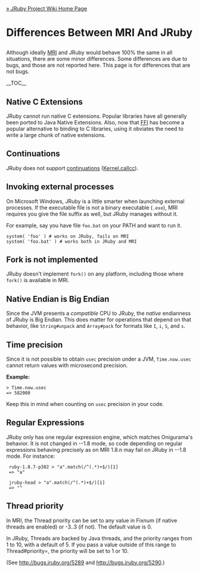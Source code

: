 [[Home|&raquo; JRuby Project Wiki Home Page]]
<h1>Differences Between MRI And JRuby</h1>
Although ideally [http://en.wikipedia.org/wiki/Ruby_MRI MRI] and JRuby would behave 100% the same in all situations, there are some minor differences. Some differences are due to bugs, and those are not reported here. This page is for differences that are not bugs.

__TOC__

== Native C Extensions==
JRuby cannot run native C extensions.  Popular libraries have all generally been ported to Java Native Extensions.  Also, now that [http://kenai.com/projects/ruby-ffi/pages/Home FFI] has become a popular alternative to binding to C libraries, using it obviates the need to write a large chunk of native extensions.

== Continuations ==
JRuby does not support [http://www.ruby-doc.org/docs/ProgrammingRuby/html/ref_c_continuation.html continuations] ([http://www.ruby-doc.org/docs/ProgrammingRuby/html/ref_m_kernel.html#Kernel.callcc Kernel.callcc]).

== Invoking external processes ==
On Microsoft Windows, JRuby is a little smarter when launching external processes. If the executable file is not a binary executable (<code>.exe</code>), MRI requires you give the file suffix as well, but JRuby manages without it.

For example, say you have file <code>foo.bat</code> on your PATH and want to run it. 

 system( 'foo' ) # works on JRuby, fails on MRI
 system( 'foo.bat' ) # works both in JRuby and MRI

== Fork is not implemented ==
JRuby doesn't implement <code>fork()</code> on any platform, including those where <code>fork()</code> is available in MRI.

== Native Endian is Big Endian ==
Since the JVM presents a ''compatible'' CPU to JRuby, the ''native'' endianness of JRuby is Big Endian. This does matter for operations that depend on that behavior, like <code>String#unpack</code> and <code>Array#pack</code> for formats like <code> I</code>, <code> i</code>, <code> S</code>, and <code> s</code>.

== Time precision ==
Since it is not possible to obtain <code>usec</code> precision under a JVM, <code>Time.now.usec</code> cannot return values with microsecond precision.

'''Example:'''

 > Time.now.usec
 => 582000

Keep this in mind when counting on <code>usec</code> precision in your code.

== Regular Expressions == 

JRuby only has one regular expression engine, which matches Onigurama's behavior. It is not changed in --1.8 mode, so code depending on regular expressions behaving precisely as on MRI 1.8.n may fail on JRuby in --1.8 mode. For instance:

  ruby-1.8.7-p302 > "a".match(/^(.*)+$/)[1]
  => "a"

  jruby-head > "a".match(/^(.*)+$/)[1]
  => ""

== Thread priority ==

In MRI, the Thread priority can be set to any value in Fixnum (if native threads are enabled) or -3..3 (if not). The default value is 0.

In JRuby, Threads are backed by Java threads, and the priority ranges from 1 to 10, with a default of 5. If you pass a value outside of this range to Thread#priority=, the priority will be set to 1 or 10.

(See http://bugs.jruby.org/5289 and http://bugs.jruby.org/5290.)
